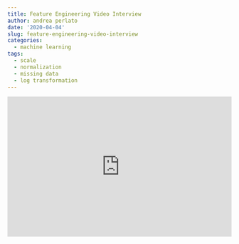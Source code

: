```yaml
---
title: Feature Engineering Video Interview
author: andrea perlato
date: '2020-04-04'
slug: feature-engineering-video-interview
categories:
  - machine learning
tags:
  - scale
  - normalization
  - missing data
  - log transformation
---
```

<style>
body {
text-align: justify}
.rwd-video {
    height: 0;
    overflow: hidden;
    padding-bottom: 56.25%;
    padding-top: 30px;
    position: relative;
}
.rwd-video iframe,
.rwd-video object,
.rwd-video embed {
    height: 100%;
    left: 0;
    position: absolute;
    top: 0;
    width: 100%;
}
</style>

<div class="rwd-video">
<iframe width="560" height="315" src="https://www.youtube.com/embed/UVvdlfdyoIY" frameborder="0" allow="accelerometer; autoplay; encrypted-media; gyroscope; picture-in-picture" allowfullscreen></iframe></div>

















